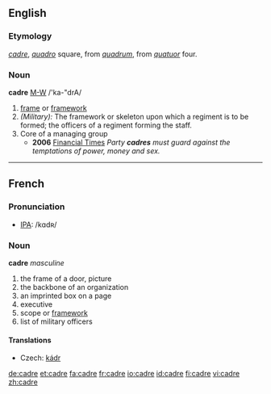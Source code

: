 {{wikipediapar|Cadre}}

==English==

===Etymology===
{{F.}} ''[[#French|cadre]]'', {{It.}} ''[[quadro]]'' square, from {{L.}} ''[[quadrum]]'', from ''[[quatuor]]'' four.

===Noun===
'''cadre'''
[http://m-w.com M-W] /'ka-"drA/
# [[frame]] or [[framework]]
# ''(Military):'' The framework or skeleton upon which a regiment is to be formed; the officers of a regiment forming the staff.
# Core of a managing group
#* '''2006''' [http://www.ft.com/cms/s/e9eef20e-4dc4-11db-8704-0000779e2340,dwp_uuid=9c33700c-4c86-11da-89df-0000779e2340.html Financial Times] ''Party '''cadres''' must guard against the temptations of power, money and sex.''

----

==French==
===Pronunciation===
*[[International Phonetic Alphabet|IPA]]: /kɑdʀ/

===Noun===
'''cadre''' ''masculine''
# the frame of a door, picture
# the backbone of an organization
# an imprinted box on a page
# executive
# scope or [[framework]]
# list of military officers

====Translations====
* Czech: [[kádr]]

[[de:cadre]]
[[et:cadre]]
[[fa:cadre]]
[[fr:cadre]]
[[io:cadre]]
[[id:cadre]]
[[fi:cadre]]
[[vi:cadre]]
[[zh:cadre]]